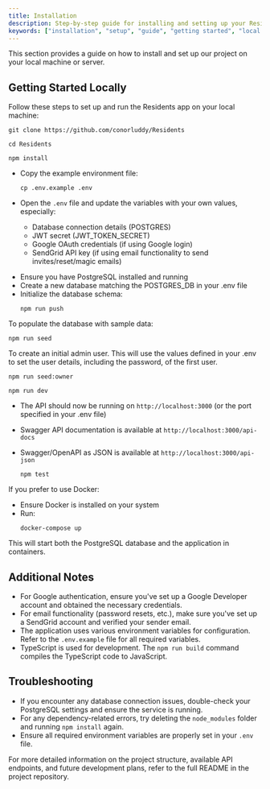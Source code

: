 ```yaml
---
title: Installation
description: Step-by-step guide for installing and setting up your Residents instance.
keywords: ["installation", "setup", "guide", "getting started", "local development"]
---
```


This section provides a guide on how to install and set up our project on your local machine or server.

## Getting Started Locally

Follow these steps to set up and run the Residents app on your local machine:

<Step>
<StepItem title="Clone the Repository">

  ```
  git clone https://github.com/conorluddy/Residents

  cd Residents
  ```

</StepItem><StepItem title="Install Dependencies">

  ```
  npm install
  ```

</StepItem><StepItem title="Set Up Environment Variables">


- Copy the example environment file:

  ```
  cp .env.example .env
  ```

- Open the `.env` file and update the variables with your own values, especially:
  - Database connection details (POSTGRES)
  - JWT secret (JWT_TOKEN_SECRET)
  - Google OAuth credentials (if using Google login)
  - SendGrid API key (if using email functionality to send invites/reset/magic emails)

</StepItem>

<StepItem title="Set Up the Database">


- Ensure you have PostgreSQL installed and running
- Create a new database matching the POSTGRES_DB in your .env file
- Initialize the database schema:
  ```
  npm run push
  ```
</StepItem><StepItem title="Optional: Seed the Database">

To populate the database with sample data:
```
npm run seed
```

To create an initial admin user. This will use the values defined in your .env to set the user details, including the password, of the first user.
```
npm run seed:owner
```


</StepItem>
<StepItem title="Start the Development Server">

  ```
  npm run dev  
  ```

</StepItem><StepItem title="Access the API">

- The API should now be running on `http://localhost:3000` (or the port specified in your .env file)
- Swagger API documentation is available at `http://localhost:3000/api-docs`
- Swagger/OpenAPI as JSON is available at `http://localhost:3000/api-json`
</StepItem><StepItem title="Running Tests">

    ```
    npm test
    ```

</StepItem><StepItem title="Using Docker (Optional)">

If you prefer to use Docker:
- Ensure Docker is installed on your system
- Run:
  ```
  docker-compose up
  ```
This will start both the PostgreSQL database and the application in containers.

</StepItem>
</Step>

## Additional Notes

- For Google authentication, ensure you've set up a Google Developer account and obtained the necessary credentials.
- For email functionality (password resets, etc.), make sure you've set up a SendGrid account and verified your sender email.
- The application uses various environment variables for configuration. Refer to the `.env.example` file for all required variables.
- TypeScript is used for development. The `npm run build` command compiles the TypeScript code to JavaScript.

## Troubleshooting

- If you encounter any database connection issues, double-check your PostgreSQL settings and ensure the service is running.
- For any dependency-related errors, try deleting the `node_modules` folder and running `npm install` again.
- Ensure all required environment variables are properly set in your `.env` file.

For more detailed information on the project structure, available API endpoints, and future development plans, refer to the full README in the project repository.

